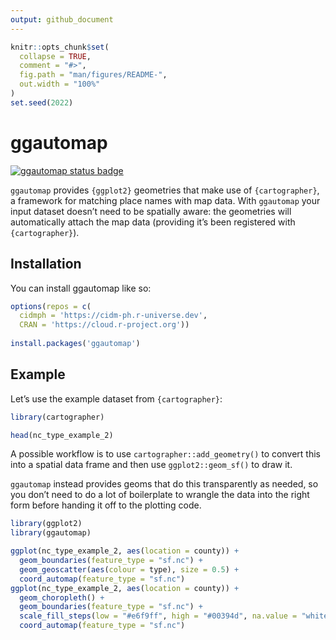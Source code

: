 ```yaml
---
output: github_document
---
```


<!-- README.md is generated from README.Rmd. Please edit that file -->

```r
knitr::opts_chunk$set(
  collapse = TRUE,
  comment = "#>",
  fig.path = "man/figures/README-",
  out.width = "100%"
)
set.seed(2022)
```

# ggautomap

<!-- badges: start -->
[![ggautomap status badge](https://cidm-ph.r-universe.dev/badges/ggautomap)](https://cidm-ph.r-universe.dev)
<!-- badges: end -->

`ggautomap` provides `{ggplot2}` geometries that make use of `{cartographer}`, a
framework for matching place names with map data. With `ggautomap` your input
dataset doesn't need to be spatially aware: the geometries will automatically
attach the map data (providing it's been registered with `{cartographer}`).

## Installation

You can install ggautomap like so:

``` r
options(repos = c(
  cidmph = 'https://cidm-ph.r-universe.dev',
  CRAN = 'https://cloud.r-project.org'))
  
install.packages('ggautomap')
```

## Example

Let's use the example dataset from `{cartographer}`:

```r
library(cartographer)

head(nc_type_example_2)
```

A possible workflow is to use `cartographer::add_geometry()` to convert this
into a spatial data frame and then use `ggplot2::geom_sf()` to draw it.

`ggautomap` instead provides geoms that do this transparently as needed, so you
don't need to do a lot of boilerplate to wrangle the data into the right form
before handing it off to the plotting code.

```r
library(ggplot2)
library(ggautomap)

ggplot(nc_type_example_2, aes(location = county)) +
  geom_boundaries(feature_type = "sf.nc") +
  geom_geoscatter(aes(colour = type), size = 0.5) +
  coord_automap(feature_type = "sf.nc")
ggplot(nc_type_example_2, aes(location = county)) +
  geom_choropleth() +
  geom_boundaries(feature_type = "sf.nc") +
  scale_fill_steps(low = "#e6f9ff", high = "#00394d", na.value = "white") +
  coord_automap(feature_type = "sf.nc")
```

